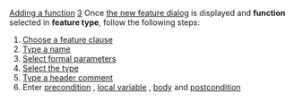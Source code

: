 [[Property:title|Adding a function]]
[[Property:weight|3]]
Once [[Opening the new feature dialog|the new feature dialog]]  is displayed and '''function''' selected in '''feature type''', follow the following steps: 
#  [[Feature clauses|Choose a feature clause]]  
#  [[Name field|Type a name]]  
#  [[Argument list|Select formal parameters]]  
#  [[Type selection|Select the type]]  
#  [[Header comment|Type a header comment]]  
# Enter [[Precondition|precondition]] , [[Local variable|local variable]] , [[Feature body|body]]  and [[Postcondition|postcondition]]  




